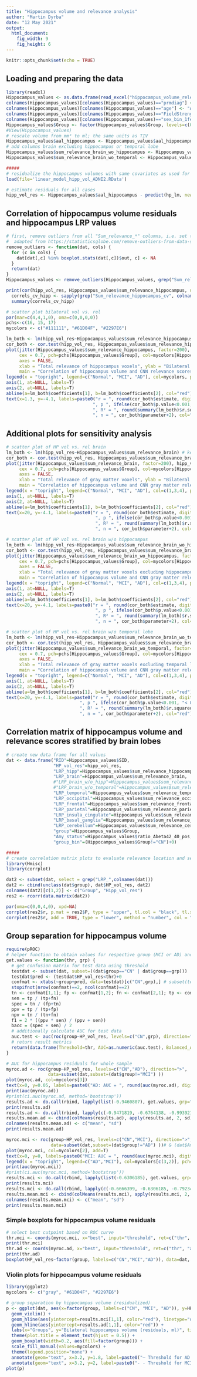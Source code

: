 ```yaml
---
title: "Hippocampus volume and relevance analysis"
author: "Martin Dyrba"
date: "12 May 2021"
output: 
  html_document: 
    fig_width: 9
    fig_height: 6
---
```


```r
knitr::opts_chunk$set(echo = TRUE)
```

## Loading and preparing the data

```r
library(readxl)
Hippocampus_values <- as.data.frame(read_excel("hippocampus_volume_relevance_DELCODE.xlsx", sheet="DELCODE_LRP_CMP"))
colnames(Hippocampus_values)[colnames(Hippocampus_values)=="prmdiag"] <- "Group"
colnames(Hippocampus_values)[colnames(Hippocampus_values)=="age"] <- "Age at scan"
colnames(Hippocampus_values)[colnames(Hippocampus_values)=="FieldStrength"] <-"MRI_Field_Strength"
colnames(Hippocampus_values)[colnames(Hippocampus_values)=="sex_bin_1female"] <-"Sex (1=female)"
Hippocampus_values$Group <- factor(Hippocampus_values$Group, levels=c(0,2,5), labels=c("CN", "MCI", "AD"))
#View(Hippocampus_values)
# rescale volume from mm³ to ml; the same units as TIV
Hippocampus_values$aal_hippocampus <- Hippocampus_values$aal_hippocampus / 1000
# add columns brain excluding hippocampus or temporal lobe
Hippocampus_values$sum_relevance_brain_wo_hippocampus <- Hippocampus_values$sum_relevance_brain - Hippocampus_values$sum_relevance_hippocampus
Hippocampus_values$sum_relevance_brain_wo_temporal <- Hippocampus_values$sum_relevance_brain - Hippocampus_values$sum_relevance_temporal

#####
# residualize the hippocampus volumes with same covariates as used for the gray matter maps before
load(file='linear_model_hipp_vol_ADNI2.RData')

# estimate residuals for all cases
hipp_vol_res <- Hippocampus_values$aal_hippocampus - predict(hp_lm, newdata = Hippocampus_values)
```


## Correlation of hippocampus volume residuals and hippocampus LRP values

```r
# first, remove outliers from all "Sum_relevance_*" columns, i.e. set those values to NA
#  adapted from https://statisticsglobe.com/remove-outliers-from-data-set-in-r
remove_outliers <- function(dat, cols) {
  for (c in cols) {
    dat[dat[,c] %in% boxplot.stats(dat[,c])$out, c] <- NA
  }
  return(dat)
}
Hippocampus_values <- remove_outliers(Hippocampus_values, grep("Sum_relevance", colnames(Hippocampus_values)))

print(cor(hipp_vol_res, Hippocampus_values$sum_relevance_hippocampus, use="pairwise.complete.obs"))
  correls_cv_hipp <- sapply(grep("Sum_relevance_hippocampus_cv", colnames(Hippocampus_values)), function(x) do.call(cor, list(x=Hippocampus_values[,x], y=hipp_vol_res, use="pairwise.complete.obs")))
  summary(correls_cv_hipp)
```

```r
# scatter plot bilateral vol vs. rel
par(mar=c(4,4,1,0), oma=c(0,0,0,0))
pchs<-c(16, 15, 17)
mycolors <- c("#111111", "#61D04F", "#2297E6")

lm_both <- lm(hipp_vol_res~Hippocampus_values$sum_relevance_hippocampus) # keeps scale and intercept
cor_both <- cor.test(hipp_vol_res, Hippocampus_values$sum_relevance_hippocampus) # same as beta of lm(scale(vol_res),scale(act))
plot(jitter(Hippocampus_values$sum_relevance_hippocampus, factor=200), hipp_vol_res,
     cex = 0.7, pch=pchs[Hippocampus_values$Group], col=mycolors[Hippocampus_values$Group],
     axes = FALSE,
     xlab = "Total relevance of hippocampus voxels", ylab = "Bilateral hippocampus volume (residuals, ml)",
     main = "Correlation of hippocampus volume and CNN relevance scores")
legend(x = "topright", legend=c("Normal", "MCI", "AD"), col=mycolors, pch=c(16,15,17), bty="n")
axis(1, at=NULL, labels=T)
axis(2, at=NULL, labels=T)
abline(a=lm_both$coefficients[1], b=lm_both$coefficients[2], col="red")
text(x=1.3, y=-4.1, labels=paste0("r = ", round(cor_both$estimate, digits=2),
                                 ", p ", ifelse(cor_both$p.value<0.001, "< 0.001", paste0("= ", round(cor_both$estimate, digits=2))),
                                 ", R² = ", round(summary(lm_both)$r.squared, digits=2),
                                 ", n = ", cor_both$parameter+2), col="red")
```


## Additional plots for sensitivity analysis

```r
# scatter plot of HP vol vs. rel brain
lm_both <- lm(hipp_vol_res~Hippocampus_values$sum_relevance_brain) # keeps scale and intercept
cor_both <- cor.test(hipp_vol_res, Hippocampus_values$sum_relevance_brain) # same as beta of lm(scale(vol_res),scale(act))
plot(jitter(Hippocampus_values$sum_relevance_brain, factor=200), hipp_vol_res,
     cex = 0.7, pch=pchs[Hippocampus_values$Group], col=mycolors[Hippocampus_values$Group],
     axes = FALSE,
     xlab = "Total relevance of gray matter voxels", ylab = "Bilateral hippocampus volume (residuals, ml)",
     main = "Correlation of hippocampus volume and CNN gray matter relevance scores")
legend(x = "topright", legend=c("Normal", "MCI", "AD"), col=c(1,3,4), pch=c(16,15,17), bty="n")
axis(1, at=NULL, labels=T)
axis(2, at=NULL, labels=T)
abline(a=lm_both$coefficients[1], b=lm_both$coefficients[2], col="red")
text(x=20, y=-4.1, labels=paste0("r = ", round(cor_both$estimate, digits=2),
                                  ", p ", ifelse(cor_both$p.value<0.001, "< 0.001", paste0("= ", round(cor_both$estimate, digits=2))),
                                  ", R² = ", round(summary(lm_both)$r.squared, digits=2),
                                  ", n = ", cor_both$parameter+2), col="red")

# scatter plot of HP vol vs. rel brain w/o hippocampus
lm_both <- lm(hipp_vol_res~Hippocampus_values$sum_relevance_brain_wo_hippocampus) # keeps scale and intercept
cor_both <- cor.test(hipp_vol_res, Hippocampus_values$sum_relevance_brain_wo_hippocampus) # same as beta of lm(scale(vol_res),scale(act))
plot(jitter(Hippocampus_values$sum_relevance_brain_wo_hippocampus, factor=200), hipp_vol_res,
     cex = 0.7, pch=pchs[Hippocampus_values$Group], col=mycolors[Hippocampus_values$Group],
     axes = FALSE,
     xlab = "Total relevance of gray matter voxels excluding hippocampus", ylab = "Bilateral hippocampus volume (residuals, ml)",
     main = "Correlation of hippocampus volume and CNN gray matter relevance scores excluding\nhippocampus")
legend(x = "topright", legend=c("Normal", "MCI", "AD"), col=c(1,3,4), pch=c(16,15,17), bty="n")
axis(1, at=NULL, labels=T)
axis(2, at=NULL, labels=T)
abline(a=lm_both$coefficients[1], b=lm_both$coefficients[2], col="red")
text(x=20, y=-4.1, labels=paste0("r = ", round(cor_both$estimate, digits=2),
                                  ", p ", ifelse(cor_both$p.value<0.001, "< 0.001", paste0("= ", round(cor_both$estimate, digits=2))),
                                  ", R² = ", round(summary(lm_both)$r.squared, digits=2),
                                  ", n = ", cor_both$parameter+2), col="red")

# scatter plot of HP vol vs. rel brain w/o temporal lobe
lm_both <- lm(hipp_vol_res~Hippocampus_values$sum_relevance_brain_wo_temporal) # keeps scale and intercept
cor_both <- cor.test(hipp_vol_res, Hippocampus_values$sum_relevance_brain_wo_temporal) # same as beta of lm(scale(vol_res),scale(act))
plot(jitter(Hippocampus_values$sum_relevance_brain_wo_temporal, factor=200), hipp_vol_res,
     cex = 0.7, pch=pchs[Hippocampus_values$Group], col=mycolors[Hippocampus_values$Group],
     axes = FALSE,
     xlab = "Total relevance of gray matter voxels excluding temporal lobe", ylab = "Bilateral hippocampus volume (residuals, ml)",
     main = "Correlation of hippocampus volume and CNN gray matter relevance scores excluding\ntemporal lobe")
legend(x = "topright", legend=c("Normal", "MCI", "AD"), col=c(1,3,4), pch=c(16,15,17), bty="n")
axis(1, at=NULL, labels=T)
axis(2, at=NULL, labels=T)
abline(a=lm_both$coefficients[1], b=lm_both$coefficients[2], col="red")
text(x=20, y=-4.1, labels=paste0("r = ", round(cor_both$estimate, digits=2),
                            ", p ", ifelse(cor_both$p.value<0.001, "< 0.001", paste0("= ", round(cor_both$estimate, digits=2))),
                            ", R² = ", round(summary(lm_both)$r.squared, digits=2),
                            ", n = ", cor_both$parameter+2), col="red")
```


## Correlation matrix of hippocampus volume and relevance scores stratified by brain lobes

```r
# create new data frame for all values
dat <- data.frame("RID"=Hippocampus_values$SID,
                  "HP_vol_res"=hipp_vol_res,
                  "LRP_hipp"=Hippocampus_values$sum_relevance_hippocampus,
                  "LRP_brain"=Hippocampus_values$sum_relevance_brain,
                  #"LRP_brain_w/o_hipp"=Hippocampus_values$sum_relevance_brain_wo_hippocampus,
                  #"LRP_brain_w/o_temporal"=Hippocampus_values$sum_relevance_brain_wo_temporal,
                  "LRP_temporal"=Hippocampus_values$sum_relevance_temporal,
                  "LRP_occipital"=Hippocampus_values$sum_relevance_occipital,
                  "LRP_frontal"=Hippocampus_values$sum_relevance_frontal,
                  "LRP_parietal"=Hippocampus_values$sum_relevance_parietal,
                  "LRP_insula_cingulate"=Hippocampus_values$sum_relevance_insula_cingulate,
                  "LRP_basal_ganglia"=Hippocampus_values$sum_relevance_basal_ganglia,
                  "LRP_cerebellum"=Hippocampus_values$sum_relevance_cerebellum,
                  "group"=Hippocampus_values$Group,
                  "Amy_status"=Hippocampus_values$ratio_Abeta42_40_pos,
                  "group_bin"=(Hippocampus_values$Group!="CN")+0)

#####
# create correlation matrix plots to evaluate relevance location and sensitivity for hippocampus volume
library(Hmisc)
library(corrplot)

dat2 <- subset(dat, select = grep("LRP_",colnames(dat)))
dat2 <- cbind(unclass(dat$group), dat$HP_vol_res, dat2)
colnames(dat2)[c(1,2)] <- c("Group", "Hipp_vol_res")
res2 <- rcorr(data.matrix(dat2))

par(oma=c(0,0,4,0), xpd=NA)
corrplot(res2$r, p.mat = res2$P, type = "upper", tl.col = "black", tl.srt = 45, sig.level = 0.001, insig = "blank", tl.pos = "lt")
corrplot(res2$r, add = TRUE, type = "lower", method = "number", col = "black", diag = FALSE, tl.pos = "n", cl.pos = "n", number.cex=0.8)
```


## Group separation for hippocampus volume

```r
require(pROC)
# helper function to obtain values for respective group (MCI or AD) and fold (1,2,...)
get.values <- function(thr, grp) {
  # get confusion matrix for test data using threshold
  testdat <- subset(dat, subset=((dat$group=="CN" | dat$group==grp)))
  testdat$pred <- (testdat$HP_vol_res<thr)+0
  confmat <- xtabs(~group+pred, data=testdat)[c("CN",grp),] # subset(testdat, subset=testdat$Amy_status==testdat$group_bin)) # mimic CNN analysis were model is estimated also including all people, and amyloid stratification being applied post-hoc
  stopifnot(nrow(confmat)==2, ncol(confmat)==2)
  tn <- confmat[1,1]; fp <- confmat[1,2]; fn <- confmat[2,1]; tp <- confmat[2,2]
  sen = tp / (tp+fn)
  spec = tn / (fp+tn)
  ppv = tp / (tp+fp)
  npv = tn / (tn+fn)
  f1 = 2 * ((ppv * sen) / (ppv + sen))
  bacc = (spec + sen) / 2
  # additionally calculate AUC for test data
  auc.test <- auc(roc(group~HP_vol_res, levels=c("CN",grp), direction=">", data=testdat)) # subset(testdat, subset=testdat$Amy_status==testdat$group_bin))) # mimic CNN analysis were model is estimated also including all people, and amyloid stratification being applied post-hoc
  # return result metrics
  return(data.frame(Threshold=thr, AUC=as.numeric(auc.test), Balanced_Accuracy=bacc, Sensitivity=sen, Specificity=spec, PPV=ppv, NPV=npv, F1=f1))
}

# AUC for hippocampus residuals for whole sample
myroc.ad <- roc(group~HP_vol_res, levels=c("CN","AD"), direction=">",
                data=subset(dat,subset=(dat$group!="MCI") ))
plot(myroc.ad, col=mycolors[3])
text(x=0, y=0.05, labels=paste0("AD: AUC = ", round(auc(myroc.ad), digits=3)), col=mycolors[3])
print(auc(myroc.ad))
#print(ci.auc(myroc.ad, method='bootstrap'))
results.ad <- do.call(rbind, lapply(list(-0.9460807), get.values, grp="AD"))
print(results.ad)
results.ad <- do.call(rbind, lapply(c(-0.9471819, -0.6764138, -0.9939213, -0.9460807, -0.9460807, -0.9460807, -0.6764138, -0.7890531, -0.676413, -0.9460807), get.values, grp="AD"))
results.mean.ad <- cbind(colMeans(results.ad), apply(results.ad, 2, sd))
colnames(results.mean.ad) <- c("mean", "sd")
print(results.mean.ad)

myroc.mci <- roc(group~HP_vol_res, levels=c("CN","MCI"), direction=">",
                 data=subset(dat,subset=(dat$group!="AD") ))# & (dat$Amy_status==dat$group_bin)))
plot(myroc.mci, col=mycolors[2], add=T)
text(x=0, y=0, labels=paste0("MCI: AUC = ", round(auc(myroc.mci), digits=3)), col=mycolors[2])
legend(x = "topright", legend=c("AD","MCI"), col=mycolors[c(3,2)], pch=15, bty="n")
print(auc(myroc.mci))
#print(ci.auc(myroc.mci, method='bootstrap'))
results.mci <- do.call(rbind, lapply(list(-0.6306185), get.values, grp="MCI"))
print(results.mci)
results.mci <- do.call(rbind, lapply(c(-0.6666399, -0.6306185, -0.7923484, -0.5286460, -0.5286460, -0.6306185, -0.6306185, -0.6306185, -0.6306185, -0.6446721), get.values, grp="MCI"))
results.mean.mci <- cbind(colMeans(results.mci), apply(results.mci, 2, sd))
colnames(results.mean.mci) <- c("mean", "sd")
print(results.mean.mci)
```

### Simple boxplots for hippocampus volume residuals

```r
# select best cutpoint based on ROC curve
thr.mci <- coords(myroc.mci, x="best", input="threshold", ret=c("thr", "acc", "sens", "spec"), best.method="youden", transpose=T)
print(thr.mci)
thr.ad <- coords(myroc.ad, x="best", input="threshold", ret=c("thr", "acc", "sens", "spec"), best.method="youden", transpose=T)
print(thr.ad)
boxplot(HP_vol_res~factor(group, labels=c("CN","MCI","AD")), data=dat, col=c(8,3,4), xlab="Group", ylab="Bilateral hippocampus volume (residuals, ml)") #gray-green-blue colors
```

### Violin plots for hippocampus volume residuals

```r
library(ggplot2)
mycolors <- c("gray", "#61D04F", "#2297E6")

# group separation by hippocampus volume (residualized)
p <- ggplot(dat, aes(x=factor(group, labels=c("CN", "MCI", "AD")), y=HP_vol_res)) +
  geom_violin() +
  geom_hline(aes(yintercept=results.mci[1,1], color="red"), linetype="dashed") +
  geom_hline(aes(yintercept=results.ad[1,1], color="red")) +
  labs(x="Groups", y="Bilateral hippocampus volume (residuals, ml)", title="Distribution of hippocampus volume") +
  theme(plot.title = element_text(hjust = 0.5)) +
  geom_boxplot(width=0.2, aes(fill=factor(group))) +
  scale_fill_manual(values=mycolors) +
  theme(legend.position="none") +
  annotate(geom="text", x=3.2, y=1.8, label=paste0("— Threshold for AD: < ",round(results.ad[1,1], digits=3)), color="red") +
  annotate(geom="text", x=3.2, y=2, label=paste0("- - Threshold for MCI: < ",round(results.mci[1,1], digits=3)), color="red")
plot(p)
```